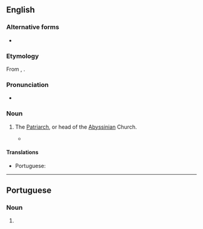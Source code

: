 {{also|Abuna|Abunã}}
==English==

===Alternative forms===
* {{l|en|abun}}

===Etymology===
From {{etyl|am|en}} {{m|am|አቡነ}}, {{etyl|ar|en}} {{m|ar|أَبُونَا||our father|tr=ʾabū-nā}}.

===Pronunciation===
* {{a|UK}} {{IPA|en|/əˈbuːnə/}}

===Noun===
{{en-noun}}

# {{lb|en|Christianity}} The [[Patriarch]], or head of the [[Abyssinian]] Church.
#* {{quote-book|en|year=2009|author={{w|Diarmaid MacCulloch}}|title=A History of Christianity|publisher=Penguin|year_published=2010|page=242|passage=Around these leaders are still numerous hereditary dynasties of non-monastic clergy who, over the centuries, might swarm in their thousands to seek ordination on the '''''abun'''''’s rare visits to their area.}}

====Translations====
{{trans-top|head of the Abyssinian church}}
* Portuguese: {{t|pt|abuna|m}}
{{trans-mid}}
{{trans-bottom}}

----

==Portuguese==

===Noun===
{{pt-noun|m}}

# {{lb|pt|Christianity}} {{l|en|abuna}} {{gloss|head of the Abyssinian church}}